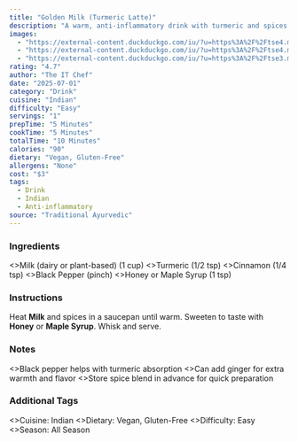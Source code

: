 ```yaml
---
title: "Golden Milk (Turmeric Latte)"
description: "A warm, anti-inflammatory drink with turmeric and spices."
images:
  - "https://external-content.duckduckgo.com/iu/?u=https%3A%2F%2Ftse4.mm.bing.net%2Fth%2Fid%2FOIP.STaUuWX1qUbwoTOsbS_fNgHaHa%3Fr%3D0%26pid%3DApi&f=1&ipt=d2a6fbf753e698d2e26f2f0c86198dcf91420250b160e186411dd8686097c260&ipo=images"
  - "https://external-content.duckduckgo.com/iu/?u=https%3A%2F%2Ftse4.mm.bing.net%2Fth%2Fid%2FOIP.ayT85fp54-yqyFCcHZ3GzQHaJQ%3Fr%3D0%26pid%3DApi&f=1&ipt=aed746af72f63b7052b4153220887f60502781b54770bd6fc9450f7f28a32f35&ipo=images"
  - "https://external-content.duckduckgo.com/iu/?u=https%3A%2F%2Ftse3.mm.bing.net%2Fth%2Fid%2FOIP.uJuJGCar5JcCGfM6MyLbjwHaE7%3Fr%3D0%26pid%3DApi&f=1&ipt=def7fb22e42a63c20678d94fa2a8f1c4619b500c534d2b0dffacce4d25557012&ipo=images"
rating: "4.7"
author: "The IT Chef"
date: "2025-07-01"
category: "Drink"
cuisine: "Indian"
difficulty: "Easy"
servings: "1"
prepTime: "5 Minutes"
cookTime: "5 Minutes"
totalTime: "10 Minutes"
calories: "90"
dietary: "Vegan, Gluten-Free"
allergens: "None"
cost: "$3"
tags:
  - Drink
  - Indian
  - Anti-inflammatory
source: "Traditional Ayurvedic"
---
```



### Ingredients

<RecipeIngredients>
  <>Milk (dairy or plant-based) (1 cup)</>
  <>Turmeric (1/2 tsp)</>
  <>Cinnamon (1/4 tsp)</>
  <>Black Pepper (pinch)</>
  <>Honey or Maple Syrup (1 tsp)</>
</RecipeIngredients>

### Instructions

<RecipeInstructions>
  <RecipeInstructions.Section title="Prepare Golden Milk">
    <RecipeInstructions.Step>
      Heat <strong>Milk</strong> and spices in a saucepan until warm.
    </RecipeInstructions.Step>
    <RecipeInstructions.Step>
      Sweeten to taste with <strong>Honey</strong> or <strong>Maple Syrup</strong>. Whisk and serve.
    </RecipeInstructions.Step>
  </RecipeInstructions.Section>
</RecipeInstructions>

### Notes

<RecipeNotes>
  <>Black pepper helps with turmeric absorption</>
  <>Can add ginger for extra warmth and flavor</>
  <>Store spice blend in advance for quick preparation</>
</RecipeNotes>

### Additional Tags

<RecipeTags>
  <>Cuisine: Indian</>
  <>Dietary: Vegan, Gluten-Free</>
  <>Difficulty: Easy</>
  <>Season: All Season</>
</RecipeTags>
